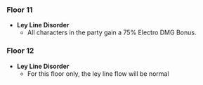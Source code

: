 {{Abyssal Moon Spire
|startVersion=3.1
|start=2022-10-01
|end=2022-11-15
|prev=2022-09-01
|next=2022-11-16
|floor11Changed=1
|floor12Changed=1
}}

===Floor 11===
* '''Ley Line Disorder'''
** All characters in the party gain a 75% Electro DMG Bonus.
{{Domain Enemies
|level1=88
|target1=Target defense progress greater than 20%/40%/60%
|enemies1_1=Grounded Geoshroom*1; Grounded Hydroshroom*1; Winged Cryoshroom*1; Floating Dendro Fungus*2; Floating Anemo Fungus*2; Stretchy Electro Fungus*2; Whirling Pyro Fungus*2; Whirling Cryo Fungus*2; Stretchy Anemo Fungus*2
|enemies1_2=Eremite Stone Enchanter*1; Primal Construct: Prospector*2; Primal Construct: Repulsor*1

|level2=90
|target2=Remaining challenge time longer than 60/180/300 sec.
|enemies2_1=Fatui Skirmisher - Pyroslinger Bracer*2; Fatui Skirmisher - Pyroslinger Bracer / {{Aura|Smoldering Flames}}; Eremite Desert Clearwater*2; Eremite Desert Clearwater / {{Aura|Slowing Water}}; Eremite Crossbow*2
|enemies2_2=Mirror Maiden*1 / {{Aura|Mist Bubble}}; Fatui Skirmisher - Hydrogunner Legionnaire*1; Fatui Skirmisher - Anemoboxer Vanguard*1; Eremite Daythunder*3; Eremite Crossbow*2

|level3=92
|target3=Remaining challenge time longer than 180/300/420 sec.
|enemies3_1=Eremite Desert Clearwater*1; Kairagi: Dancing Thunder*1; Kairagi: Fiery Might*1 / {{Aura|Smoldering Flames}}; Eremite Crossbow*7; Nobushi: Hitsukeban*1; Nobushi: Kikouban*1
|enemies3_2=Jadeplume Terrorshroom
}}

===Floor 12===
* '''Ley Line Disorder'''
** For this floor only, the ley line flow will be normal
{{Domain Enemies
|level1=95
|target1=Remaining challenge time longer than 180/300/420 sec.
|enemies1_1=Eremite Desert Clearwater*1; Kairagi: Dancing Thunder*1; Kairagi: Fiery Might*1; Eremite Axe Vanguard*1; Eremite Ravenbeak Halberdier*2; Eremite Linebreaker*3; Eremite Sword-Dancer*3
|enemies1_2=Eremite Stone Enchanter*1; Eremite Galehunter*1; Primal Construct: Repulsor*1; Primal Construct: Reshaper*1; Primal Construct: Prospector*1

|level2=98
|target2=Remaining challenge time longer than 180/300/420 sec.
|enemies2_1=Ruin Drake: Earthguard*2; Ruin Destroyer*1; Ruin Scout*1
|enemies2_2=Maguu Kenki

|level3=100
|target3=Remaining challenge time longer than 180/300/420 sec.
|enemies3_1=Primordial Bathysmal Vishap Hatchling*4
|enemies3_2=Algorithm of Semi-Intransient Matrix of Overseer Network
}}